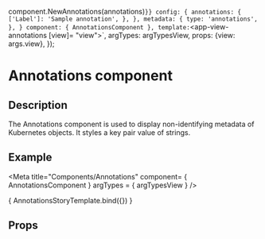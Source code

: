 
component.NewAnnotations(annotations)`
}}
  config: {
    annotations: {
      ['Label']: 'Sample annotation',
    },
  },
  metadata: {
    type: 'annotations',
  },
}
  component: { AnnotationsComponent },
  template: `<app-view-annotations [view]= "view"></app-view-annotations>`,
  argTypes: argTypesView,
  props: {view: args.view},
});

<h1>Annotations component</h1>
<h2>Description</h2>

<p>The Annotations component is used to display non-identifying metadata of Kubernetes objects.
It styles a key pair value of strings.</p>
<h2>Example</h2>

<Meta title="Components/Annotations"
      component= { AnnotationsComponent }
      argTypes = { argTypesView }
/>

<Canvas>
  <Story name="Annotations component"
         parameters={{ docs: annotationsDocs }}
         args= {{ view: annotationsView }}>
    { AnnotationsStoryTemplate.bind({}) }
  </Story>
</Canvas>

<h2>Props</h2>
<ArgsTable story = "Annotations component" />
